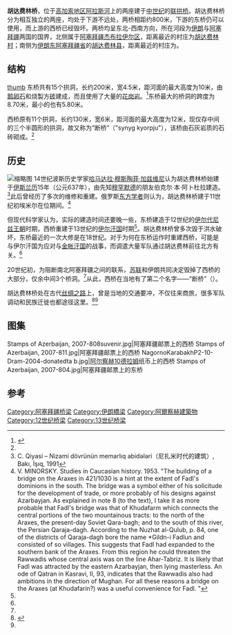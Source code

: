 {{For|其他名为“胡达费林”的事物|胡达费林}}
{{Infobox bridge
| bridge_name      = 胡达费林桥
| native_name      = {{lang|fa|پل خداآفرین}}{{fa}}<br>{{lang|az|Xudafərin körpüsü}}{{az}}<br>{{lang|hy|Խուդաֆերինի կամուրջ}}{{hy}}
| image            = Khoda Afarin bridges.jpg
| image_size       = 300px
| caption          =
| crosses          = [[阿拉斯河|阿拉斯河]]
| coordinates      ={{coord|39|09|00|N|46|56|30|E|type:landmark_scale:10000|display=inline,title}}
| extra            = {{Location map | Azerbaijan | label= | lat=39.15 | long=46.941667 | position= | width= | float=center | caption=胡达费林桥在阿塞拜疆的位置}}
}}

'''胡达费林桥'''，位于[[高加索地区|高加索地区]][[阿拉斯河|阿拉斯河]]上的两座建于[[中世纪|中世纪]]的[[拱桥|联拱桥]]。胡达费林桥分为相互独立的两座，均处于{{le|胡达费林大坝|Khoda Afarin Dam}}下游不远处，两桥相距约800米，下游的东桥仍可以使用，而上游的西桥已经毁坏。两桥均呈东北-西南方向，所在河段为[[伊朗|伊朗]]与[[阿塞拜疆|阿塞拜疆]]两国的国界，北侧属于[[阿塞拜疆|阿塞拜疆]][[杰布拉伊尔区|杰布拉伊尔区]]，距离最近的村庄为[[胡达费林村|胡达费林村]]；南侧为[[伊朗|伊朗]][[东阿塞拜疆省|东阿塞拜疆省]]的[[胡达费林县|胡达费林县]]，距离最近的村庄为{{le|萨里贾卢 (东阿塞拜疆)|Sarijalu, East Azerbaijan|萨里贾卢村}}。

== 结构 ==
[[file:Khodaferin.jpg|thumb]]
东桥共有15个拱洞，长约200米，宽4.5米，距河面的最大高度为10米，由[[鹅卵石|鹅卵石]]和烧製方[[砖|砖]]建成，而且使用了大量的[[花岗岩|花岗岩]]。<ref name=adv>{{Citeweb |title=Khudaferin Bridges, Azerbaijan |URL=http://www.advantour.com/azerbaijan/nakhichevan/khudaferin-bridge.htm |publisher=Advantour |access-date=2016-09-06 |archive-date=2019-12-07 |archive-url=https://web.archive.org/web/20191207170747/https://www.advantour.com/azerbaijan/nakhichevan/khudaferin-bridge.htm |dead-url=no }}</ref>东桥最大的桥洞的跨度为8.70米，最小的也有5.80米。

西桥原有11个拱洞，长约130米，宽6米，距河面的最大高度为12米，现仅存中间的三个半圆形的拱洞，故又称为“断桥”（"synyg kyorpju"），该桥由石灰岩质的石砖砌成。<ref name=adv/>

== 历史 ==
[[File:Khudafarin_bridge_with_11_archs.jpg|缩略图]]
14世纪波斯历史学家[[哈马达拉·穆斯陶菲·加兹维尼|哈马达拉·穆斯陶菲·加兹维尼]]认为胡达费林桥始建于[[伊斯兰历|伊斯兰历]]15年（公元637年），由先知[[穆罕默德|穆罕默德]]的朋友伯克尔·本·阿卜杜拉建造。<ref name=Qiyasi>C. Qiyasi – Nizami dövrünün memarlıq abidələri（尼扎米时代的建筑）, Bakı, İşıq, 1991</ref>{{rp|137}}此后曾经历了多次的维修和重建。俄罗斯[[東方學|东方学者]]{{le|弗拉基米尔·米诺尔斯基|Vladimir Minorsky}}则认为，胡达费林桥建于11世纪初{{le|沙达德王朝|Shaddadids}}埃米尔{{le|法德勒·本·穆罕默德|Fadl ibn Muhammad}}在位期间。<ref>V. MINORSKY. Studies in Caucasian history. 1953. "The building of a bridge on the Araxes in 421/1030 is a hint at the extent of Fadl's dominions in the south. The bridge was a symbol either of his solicitude for the development of trade, or more probably of his designs against Azarbayjan. As explained in note 8 (to the text), I take it as more probable that Fadl's bridge was that of Khudafarm which connects the central portions of the two mountainous tracts: to the north of the Araxes, the present-day Soviet Qara-bagh; and to the south of this river, the Persian Qaraja-dagh. According to the Nuzhat al-Qulub, p. 84, one of the districts of Qaraja-dagh bore the name *Gildn-i Fadlun and consisted of so villages. This suggests that Fadl had expanded to the southern bank of the Araxes. From this region he could threaten the Rawwadis whose central axis was on the line Ahar-Tabriz. It is likely that Fadl was attracted by the eastern Azarbayjan, then lying masterless. An ode of Qatran in Kasravi, II, 93, indicates that the Rawwadis also had ambitions in the direction of Mughan. For all these reasons a bridge on the Araxes (at Khudafarin?) was a useful convenience for Fadl. "</ref>

但现代科学家认为，实际的建造时间还要晚一些，东桥建造于12世纪的[[伊尔代尼兹王朝|伊尔代尼兹王朝]]时期，西桥重建于13世纪的[[伊尔汗国|伊尔汗国]]时期<ref name=Qiyasi/>{{rp|137}}。胡达费林桥曾多次毀于洪水破坏，东桥最近的一次大修是在18世纪。对于为何在东桥运作时重建西桥，可能是与伊尔汗国为应对与[[金帐汗国|金帐汗国]]的战事，而调遣大量军队通过胡达费林前往北方有关。<ref name=adv/>

20世纪初，为阻断南北阿塞拜疆之间的联系，[[苏联|苏联]]和伊朗共同决定毁掉了西桥的大部分，仅余中间3个桥洞。<ref name=Qiyasi/>{{rp|136}}从此，西桥在当地有了第二个名字——“断桥”（{{lang|az|Sınıq körpü}}）。

胡达费林桥处在古代[[丝绸之路|丝绸之路]]上，曾是当地的交通要冲，不仅往来商旅，很多军队调动和民族迁徙也都途径这里。<ref>{{Cite web |url=http://www.7chudes-az.ru/index.php?ind=chud_full&id=26 |title=Худаферинские мосты (Xudafərin körpüləri) (rusca) |access-date=2016-09-07 |archive-date=2020-10-19 |archive-url=https://web.archive.org/web/20201019055934/http://www.7chudes-az.ru/index.php?ind=chud_full&id=26 |dead-url=no }}</ref><ref name=adv/>

== 图集 ==
<gallery>
Stamps of Azerbaijan, 2007-808suvenir.jpg|阿塞拜疆邮票上的西桥
Stamps of Azerbaijan, 2007-811.jpg|阿塞拜疆邮票上的西桥
NagornoKarabakhP2-10-Dram-2004-donatedta b.jpg|[[阿尔察赫德拉姆|阿尔察赫10德拉姆]]纸币上的西桥
Stamps of Azerbaijan, 2007-804.jpg|阿塞拜疆邮票上的东桥
</gallery>
{{Wide image|Khoda.jpg|1070px|东桥}}

== 参考 ==
{{reflist}}

[[Category:阿塞拜疆桥梁|Category:阿塞拜疆桥梁]]
[[Category:伊朗橋梁|Category:伊朗橋梁]]
[[Category:阿爾察赫建築物|Category:阿爾察赫建築物]]
[[Category:12世纪桥梁|Category:12世纪桥梁]]
[[Category:13世纪桥梁|Category:13世纪桥梁]]